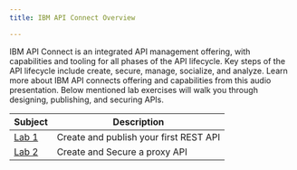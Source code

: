 ```yaml
---
title: IBM API Connect Overview

---
```


<PageDescription>

IBM API Connect is an integrated API management offering, with capabilities and tooling for all phases of the API lifecycle. Key steps of the API lifecycle include create, secure, manage, socialize, and analyze. Learn more about IBM API connects offering and  capabilities from this audio presentation.
Below mentioned  lab exercises will walk you through designing, publishing, and securing APIs.


</PageDescription>


|  Subject                            | Description                                            |                                                               
|-------------------------|-----------------------------------------|
| [Lab 1](/api-connect/lab1)       | Create and publish your first REST API
| [Lab 2](/api-connect/lab2)       | Create and Secure a proxy API


